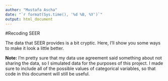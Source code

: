 ```yaml
---
author: "Mustafa Ascha"
date: "`r format(Sys.time(), '%d %B, %Y')`"
output: html_document
---
```


#Recoding SEER

The data that SEER provides is a bit cryptic. Here, I'll show you some ways to make it look a little better. 

**Note:** I'm pretty sure that my data use agreement said something about not sharing the data, so I simulated data for the purposes of this project. I made sure to include all of the possible values of categorical variables, so that code in this document will still be useful. 

















